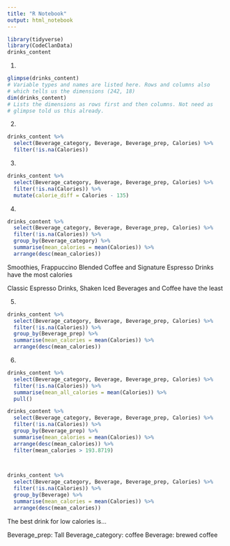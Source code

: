 ```yaml
---
title: "R Notebook"
output: html_notebook
---
```


```r
library(tidyverse)
library(CodeClanData)
drinks_content
```

1. 
```r
glimpse(drinks_content)
# Variable types and names are listed here. Rows and columns also
# which tells us the dimensions (242, 18)
dim(drinks_content)
# Lists the dimensions as rows first and then columns. Not need as
# glimpse told us this already.
```

2. 
```r
drinks_content %>% 
  select(Beverage_category, Beverage, Beverage_prep, Calories) %>% 
  filter(!is.na(Calories))
```

3.
```r
drinks_content %>% 
  select(Beverage_category, Beverage, Beverage_prep, Calories) %>% 
  filter(!is.na(Calories)) %>% 
  mutate(calorie_diff = Calories - 135)
```



4.
```r
drinks_content %>% 
  select(Beverage_category, Beverage, Beverage_prep, Calories) %>% 
  filter(!is.na(Calories)) %>% 
  group_by(Beverage_category) %>% 
  summarise(mean_calories = mean(Calories)) %>% 
  arrange(desc(mean_calories))
```
Smoothies, Frappuccino Blended Coffee and Signature Espresso Drinks have the 
most calories

Classic Espresso Drinks, Shaken Iced Beverages and Coffee have the least




5. 
```r
drinks_content %>% 
  select(Beverage_category, Beverage, Beverage_prep, Calories) %>% 
  filter(!is.na(Calories)) %>% 
  group_by(Beverage_prep) %>% 
  summarise(mean_calories = mean(Calories)) %>% 
  arrange(desc(mean_calories))
```



6. 
```r
drinks_content %>% 
  select(Beverage_category, Beverage, Beverage_prep, Calories) %>% 
  filter(!is.na(Calories)) %>% 
  summarise(mean_all_calories = mean(Calories)) %>% 
  pull()

drinks_content %>% 
  select(Beverage_category, Beverage, Beverage_prep, Calories) %>% 
  filter(!is.na(Calories)) %>% 
  group_by(Beverage_prep) %>% 
  summarise(mean_calories = mean(Calories)) %>% 
  arrange(desc(mean_calories)) %>% 
  filter(mean_calories > 193.8719)

  
```





```r
drinks_content %>% 
  select(Beverage_category, Beverage, Beverage_prep, Calories) %>% 
  filter(!is.na(Calories)) %>% 
  group_by(Beverage) %>% 
  summarise(mean_calories = mean(Calories)) %>% 
  arrange(desc(mean_calories))
```

The best drink for low calories is...

Beverage_prep: Tall 
Beverage_category: coffee 
Beverage: brewed coffee
